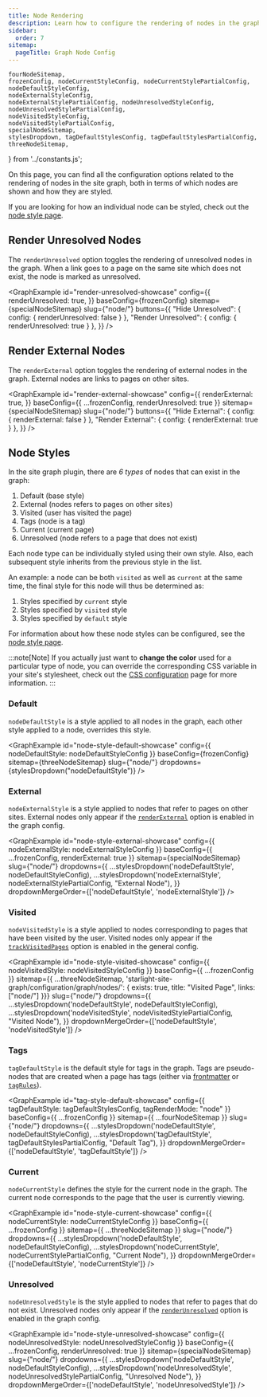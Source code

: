 ```yaml
---
title: Node Rendering
description: Learn how to configure the rendering of nodes in the graph.
sidebar:
  order: 7
sitemap:
  pageTitle: Graph Node Config
---
```


	fourNodeSitemap,
	frozenConfig, nodeCurrentStyleConfig, nodeCurrentStylePartialConfig,
	nodeDefaultStyleConfig,
	nodeExternalStyleConfig,
	nodeExternalStylePartialConfig, nodeUnresolvedStyleConfig, nodeUnresolvedStylePartialConfig,
	nodeVisitedStyleConfig,
	nodeVisitedStylePartialConfig,
	specialNodeSitemap,
	stylesDropdown, tagDefaultStylesConfig, tagDefaultStylesPartialConfig,
	threeNodeSitemap,
} from '../constants.js';

On this page, you can find all the configuration options related to the rendering of nodes in the site graph,
both in terms of which nodes are shown and how they are styled.

If you are looking for how an individual node can be styled, check out the [node style page](/starlight-site-graph/configuration/graph/nodestyle).

## Render Unresolved Nodes

The `renderUnresolved` option toggles the rendering of unresolved nodes in the graph.
When a link goes to a page on the same site which does not exist, the node is marked as unresolved.

<GraphExample id="render-unresolved-showcase" config={{
	renderUnresolved: true,
}} baseConfig={frozenConfig} sitemap={specialNodeSitemap} slug={"node/"}
	buttons={{
		"Hide Unresolved": { config: { renderUnresolved: false } },
		"Render Unresolved": { config: { renderUnresolved: true } },
	}}
/>

## Render External Nodes

The `renderExternal` option toggles the rendering of external nodes in the graph.
External nodes are links to pages on other sites.

<GraphExample id="render-external-showcase" config={{
	renderExternal: true,
}} baseConfig={{ ...frozenConfig, renderUnresolved: true }} sitemap={specialNodeSitemap} slug={"node/"}
	buttons={{
		"Hide External": { config: { renderExternal: false } },
		"Render External": { config: { renderExternal: true } },
	}}
/>

## Node Styles

In the site graph plugin, there are _6 types_ of nodes that can exist in the graph:
1. Default (base style)
2. External (nodes refers to pages on other sites)
3. Visited (user has visited the page)
4. Tags (node is a tag)
5. Current (current page)
6. Unresolved (node refers to a page that does not exist)

Each node type can be individually styled using their own style.
Also, each subsequent style inherits from the previous style in the list.

An example: a node can be both `visited` as well as `current` at the same time, the final style for this node will thus be determined as:
1. Styles specified by `current` style
2. Styles specified by `visited` style
3. Styles specified by `default` style

For information about how these node styles can be configured, see the [node style page](/starlight-site-graph/configuration/graph/nodestyle).

:::note[Note]
If you actually just want to **change the color** used for a particular type of node,
you can override the corresponding CSS variable in your site's stylesheet,
check out the [CSS configuration](/starlight-site-graph/configuration/css/variables) page for more information.
:::


### Default

`nodeDefaultStyle` is a style applied to all nodes in the graph, each other style applied to a node, overrides this style.

<GraphExample id="node-style-default-showcase" config={{
	nodeDefaultStyle: nodeDefaultStyleConfig
}} baseConfig={frozenConfig} sitemap={threeNodeSitemap} slug={"node/"}
	dropdowns={stylesDropdown("nodeDefaultStyle")}
/>

### External

`nodeExternalStyle` is a style applied to nodes that refer to pages on other sites.
External nodes only appear if the [`renderExternal`](/starlight-site-graph/configuration/graph/nodes/#render-external-nodes) option is enabled in the graph config.

<GraphExample id="node-style-external-showcase" config={{
	nodeExternalStyle: nodeExternalStyleConfig
}} baseConfig={{ ...frozenConfig, renderExternal: true }} sitemap={specialNodeSitemap} slug={"node/"}
  dropdowns={{
	  ...stylesDropdown('nodeDefaultStyle', nodeDefaultStyleConfig),
	  ...stylesDropdown('nodeExternalStyle', nodeExternalStylePartialConfig, "External Node"),
  }}
  dropdownMergeOrder={['nodeDefaultStyle', 'nodeExternalStyle']}
/>


### Visited

`nodeVisitedStyle` is a style applied to nodes corresponding to pages that have been visited by the user.
Visited nodes only appear if the [`trackVisitedPages`](/starlight-site-graph/configuration/general#track-visited-pages) option is enabled in the general config.

<GraphExample id="node-style-visited-showcase" config={{
	nodeVisitedStyle: nodeVisitedStyleConfig
}} baseConfig={{ ...frozenConfig }} sitemap={{ ...threeNodeSitemap, 'starlight-site-graph/configuration/graph/nodes/': { exists: true, title: "Visited Page", links: ["node/"] }}} slug={"node/"}
	dropdowns={{
		...stylesDropdown('nodeDefaultStyle', nodeDefaultStyleConfig),
		...stylesDropdown('nodeVisitedStyle', nodeVisitedStylePartialConfig, "Visited Node"),
	}}
	dropdownMergeOrder={['nodeDefaultStyle', 'nodeVisitedStyle']}
/>

### Tags

`tagDefaultStyle` is the default style for tags in the graph.
Tags are pseudo-nodes that are created when a page has tags (either via [frontmatter](/starlight-site-graph/configuration/frontmatter) or [`tagRules`](/starlight-site-graph/configuration/sitemap/processing/#tag-rules)).

<GraphExample id="tag-style-default-showcase" config={{
	tagDefaultStyle: tagDefaultStylesConfig,
	tagRenderMode: "node"
}} baseConfig={{ ...frozenConfig }} sitemap={{ ...fourNodeSitemap }} slug={"node/"}
			  dropdowns={{
				  ...stylesDropdown('nodeDefaultStyle', nodeDefaultStyleConfig),
				  ...stylesDropdown('tagDefaultStyle', tagDefaultStylesPartialConfig, "Default Tag"),
			  }}
			  dropdownMergeOrder={['nodeDefaultStyle', 'tagDefaultStyle']}
/>

### Current

`nodeCurrentStyle` defines the style for the current node in the graph.
The current node corresponds to the page that the user is currently viewing.

<GraphExample id="node-style-current-showcase" config={{
	nodeCurrentStyle: nodeCurrentStyleConfig
}} baseConfig={{ ...frozenConfig }} sitemap={{ ...threeNodeSitemap }} slug={"node/"}
	dropdowns={{
		...stylesDropdown('nodeDefaultStyle', nodeDefaultStyleConfig),
		...stylesDropdown('nodeCurrentStyle', nodeCurrentStylePartialConfig, "Current Node"),
	}}
	dropdownMergeOrder={['nodeDefaultStyle', 'nodeCurrentStyle']}
/>



### Unresolved

`nodeUnresolvedStyle` is the style applied to nodes that refer to pages that do not exist.
Unresolved nodes only appear if the [`renderUnresolved`](/starlight-site-graph/configuration/graph/nodes/#render-unresolved-nodes) option is enabled in the graph config.

<GraphExample id="node-style-unresolved-showcase" config={{
	nodeUnresolvedStyle: nodeUnresolvedStyleConfig
}} baseConfig={{ ...frozenConfig, renderUnresolved: true }} sitemap={specialNodeSitemap} slug={"node/"}
	dropdowns={{
		...stylesDropdown('nodeDefaultStyle', nodeDefaultStyleConfig),
		...stylesDropdown('nodeUnresolvedStyle', nodeUnresolvedStylePartialConfig, "Unresolved Node"),
	}}
	dropdownMergeOrder={['nodeDefaultStyle', 'nodeUnresolvedStyle']}
/>
